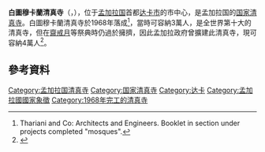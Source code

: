 {{Infobox religious building
|building_name=白圖穆卡蘭清真寺
|image=Bayt al Mukarram.jpg
|caption=白圖穆卡蘭清真寺
|location={{flagicon|BGD}}[[孟加拉国|孟加拉国]][[达卡市|达卡市]]
|geo=
|religious_affiliation=[[伊斯蘭教|伊斯蘭教]]
|rite=
|region=
|province=[[達卡專區|達卡專區]]
|district=
|consecration_year=
|status=[[清真寺|清真寺]]
|leadership= 
|website=
|architect=[[维达·达洛卡伊|维达·达洛卡伊]]
|architecture_type=清真寺
|architecture_style=[[伊斯蘭建築|伊斯蘭]]
|facade_direction=
|year_completed=1968年
|construction_cost=
|capacity=40000人
|length=
|width=
|width_nave=
|height_max=
|dome_quantity=
|dome_height_outer=
|dome_height_inner=
|dome_dia_outer=
|dome_dia_inner=
|minaret_quantity=没有
|minaret_height=
|spire_quantity=
|spire_height=
|materials=
}}

'''白圖穆卡蘭清真寺'''（{{lang-ar|بيت المكرّم|}}，{{lang-bn|বায়তুল মুকাররম|}}），位于[[孟加拉国|孟加拉国]]首都[[达卡市|达卡市]]的市中心，是孟加拉国的[[国家清真寺|国家清真寺]]。白圖穆卡蘭清真寺於1968年落成<ref name="thariani">Thariani and Co: Architects and Engineers. Booklet in section under projects completed "mosques".</ref>，當時可容納3萬人，是全世界第十大的清真寺，但在[[齋戒月|齋戒月]]等祭典時仍過於擁擠，因此孟加拉政府曾擴建此清真寺，現可容納4萬人<ref>{{cite web |url=https://www.parjatan.gov.bd/site/page/891113fb-9c74-495e-b1c6-fbde9d8717d7 |title=Baitul Mukarram National Mosque: |publisher=Bangladesh Parjatan Corporation, Government of the People's Republic of Bangladesh |archiveurl=https://web.archive.org/web/20180703050630/https://www.parjatan.gov.bd/site/page/891113fb-9c74-495e-b1c6-fbde9d8717d7 |archivedate=2018-07-03 |deadurl=yes |accessdate=2014-01-12 }}</ref>。

==參考資料==
{{Reflist}}
{{Commonscat|Baitul_Mukarram}}

[[Category:孟加拉国清真寺|Category:孟加拉国清真寺]]
[[Category:国家清真寺|Category:国家清真寺]]
[[Category:达卡|Category:达卡]]
[[Category:孟加拉國國家象徵|Category:孟加拉國國家象徵]]
[[Category:1968年完工的清真寺|Category:1968年完工的清真寺]]